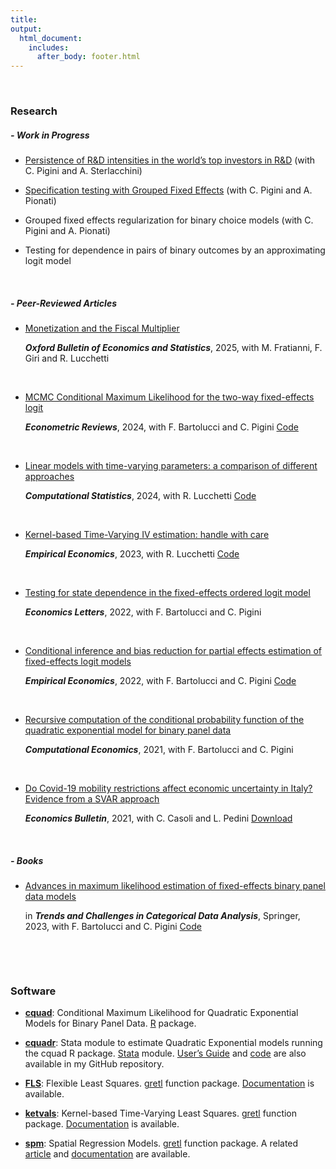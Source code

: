 ```yaml
---
title:
output: 
  html_document:
    includes:
      after_body: footer.html
---
```



<p>&nbsp;</p>

### **Research [<i class="ai ai-google-scholar"></i>](https://scholar.google.com/citations?user=9AqXyqQAAAAJ&hl=it&oi=sra){target="_blank"} [ <i class="ai ai-ideas-repec"></i>](https://ideas.repec.org/f/pva895.html){target="_blank"} **



##### ***-  Work in Progress***

* [Persistence of R&D intensities in the world’s top investors in R&D](http://docs.dises.univpm.it/web/quaderni/pdf/480.pdf){target="_blank"} (with C. Pigini and A. Sterlacchini)


* [Specification testing with Grouped Fixed Effects](http://arxiv.org/pdf/2310.01950){target="_blank"} (with C. Pigini and A. Pionati)


* Grouped fixed effects regularization for binary choice models (with C. Pigini and A. Pionati)


* Testing for dependence in pairs of binary outcomes by an approximating logit model

<p>&nbsp;</p>

##### ***-  Peer-Reviewed Articles***   </span>

* [<ins>Monetization and the Fiscal Multiplier</ins>](https://onlinelibrary.wiley.com/doi/full/10.1111/obes.12658){target="_blank"}

  ***Oxford Bulletin of Economics and Statistics***, 2025, with M. Fratianni, F. Giri and R. Lucchetti
  <p>&nbsp;</p>

* [<ins>MCMC Conditional Maximum Likelihood for the two-way fixed-effects logit</ins>](https://doi.org/10.1080/07474938.2024.2339145){target="_blank"}
  
  ***Econometric Reviews***, 2024, with F. Bartolucci and C. Pigini [<i class="fa fa-github"></i>Code](https://github.com/fravale/mcmc_cml_replication){target="_blank"}
<p>&nbsp;</p>


*  [<ins>Linear models with time-varying parameters: a comparison of different approaches</ins>](https://link.springer.com/article/10.1007/s00180-023-01452-3){target="_blank"}
  
    ***Computational Statistics***,     2024, with R. Lucchetti [<i class="fa fa-github"></i>Code](https://github.com/fravale/replication_tvp_gretl){target="_blank"} 
<p>&nbsp;</p>



* [<ins>Kernel-based Time-Varying IV estimation: handle with care</ins>](https://link.springer.com/article/10.1007/s00181-023-02450-6){target="_blank"}
  
  ***Empirical Economics***, 2023, with R. Lucchetti [<i class="fa fa-github"></i>Code](https://github.com/fravale/replication_gkm){target="_blank"} 
<p>&nbsp;</p>


* [<ins>Testing for state dependence in the fixed-effects ordered logit model</ins>](https://doi.org/10.1016/j.econlet.2022.110964){target="_blank"}

  ***Economics Letters***, 2022, with F. Bartolucci and C. Pigini
<p>&nbsp;</p>

* [<ins>Conditional inference and bias reduction for partial effects estimation of fixed-effects logit models</ins>](https://doi.org/10.1007/s00181-022-02313-6){target="_blank"}

  ***Empirical Economics***, 2022, with F. Bartolucci and C. Pigini [<i class="fa fa-github"></i>Code](https://github.com/fravale/replication_ape_logit){target="_blank"} 
<p>&nbsp;</p>

* [<ins>Recursive computation of the conditional probability function of the quadratic exponential model for binary panel data</ins>](https://doi.org/10.1007/s10614-021-10218-2){target="_blank"}

  ***Computational Economics***, 2021, with F. Bartolucci and C. Pigini    
<p>&nbsp;</p>


* [<ins>Do Covid-19 mobility restrictions affect economic uncertainty in Italy? Evidence from a SVAR approach</ins>](http://www.accessecon.com/pubs/eb/default.aspx?topic=Abstract&PaperID=EB-21-00637){target="_blank"}

  ***Economics Bulletin***, 2021, with C. Casoli and L. Pedini [Download](http://www.accessecon.com/Pubs/EB/2021/Volume41/EB-21-V41-I4-P209.pdf){target="_blank"}

<p>&nbsp;</p>

##### ***-  Books***
* [<ins>Advances in maximum likelihood estimation of fixed-effects binary panel data models</ins>](https://link.springer.com/chapter/10.1007/978-3-031-31186-4_9){target="_blank"}

  in ***Trends and Challenges in Categorical Data Analysis***, Springer, 2023, with F. Bartolucci and C. Pigini [<i class="fa fa-github"></i>Code](https://github.com/fravale/replication_fe_dyn_logit){target="_blank"}

<p>&nbsp;</p>


<p>&nbsp;</p>

### **Software**


* [**cquad**](https://cran.r-project.org/web/packages/cquad/index.html){target="_blank"}: Conditional Maximum Likelihood for Quadratic Exponential Models for Binary Panel Data. [R](https://www.r-project.org/){target="_blank"} package.

* [**cquadr**](https://ideas.repec.org/c/boc/bocode/s458852.html){target="_blank"}: Stata module to estimate Quadratic Exponential models running the cquad R package. [Stata](https://www.stata.com/){target="_blank"} module. [User's Guide](https://github.com/fravale/cquadr/blob/master/cquadr-guide.pdf){target="_blank"} and [code](https://github.com/fravale/cquadr){target="_blank"} are also available in my GitHub repository.

* [**FLS**](https://gretl.sourceforge.net/current_fnfiles/FLS.zip): Flexible Least Squares.
[gretl](http://gretl.sourceforge.net/){target="_blank"} function package. [Documentation](https://gretl.sourceforge.net/current_fnfiles/unzipped/FLS.pdf) is available.  

* [**ketvals**](http://gretl.sourceforge.net/current_fnfiles/ketvals.zip): Kernel-based Time-Varying Least Squares. [gretl](http://gretl.sourceforge.net/){target="_blank"} function package. [Documentation](http://gretl.sourceforge.net/current_fnfiles/unzipped/ketvals.pdf){target="_blank"} is available.

* [**spm**](http://gretl.sourceforge.net/current_fnfiles/spm.zip): Spatial Regression Models. [gretl](http://gretl.sourceforge.net/){target="_blank"} function package. A related [article](http://www.fedoa.unina.it/12338/1/GRETL2019.pdf#page=33){target="_blank"} and [documentation](http://gretl.sourceforge.net/current_fnfiles/unzipped/spm.pdf){target="_blank"} are available.
